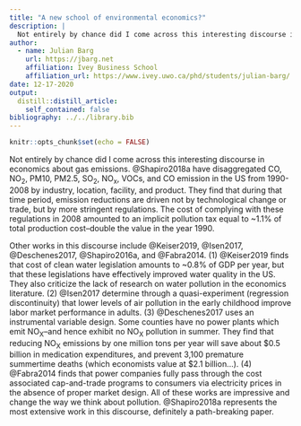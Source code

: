 ```yaml
---
title: "A new school of environmental economics?"
description: |
  Not entirely by chance did I come across this interesting discourse in economics about gas emissions. @Shapiro2018a have disaggregated CO, NO<sub>2</sub>, PM10, PM2.5, SO<sub>2</sub>, NO<sub>x</sub>, VOCs, and CO<sub2></sub> emission in the US from 1990-2008 by industry, location, facility, and product. They find that during that time period, emission reductions are driven not by technological change or trade, but by more stringent regulations. The cost of complying with these regulations in 2008 amounted to an implicit pollution tax equal to ~1.1% of total production cost--double the value in the year 1990. (cont.)
author:
  - name: Julian Barg 
    url: https://jbarg.net
    affiliation: Ivey Business School
    affiliation_url: https://www.ivey.uwo.ca/phd/students/julian-barg/
date: 12-17-2020
output:
  distill::distill_article:
    self_contained: false
bibliography: ../../library.bib
---
```



```r
knitr::opts_chunk$set(echo = FALSE)
```

Not entirely by chance did I come across this interesting discourse in economics about gas emissions. @Shapiro2018a have disaggregated CO, NO<sub>2</sub>, PM10, PM2.5, SO<sub>2</sub>, NO<sub>x</sub>, VOCs, and CO<sub2></sub> emission in the US from 1990-2008 by industry, location, facility, and product. They find that during that time period, emission reductions are driven not by technological change or trade, but by more stringent regulations. The cost of complying with these regulations in 2008 amounted to an implicit pollution tax equal to ~1.1% of total production cost--double the value in the year 1990.

Other works in this discourse include @Keiser2019, @Isen2017, @Deschenes2017, @Shapiro2016a, and @Fabra2014. (1) @Keiser2019 finds that cost of clean water legislation amounts to ~0.8% of GDP per year, but that these legislations have effectively improved water quality in the US. They also criticize the lack of research on water pollution in the economics literature. (2) @Isen2017 determine through a quasi-experiment (regression discontinuity) that lower levels of air pollution in the early childhood improve labor market performance in adults. (3) @Deschenes2017 uses an instrumental variable design. Some counties have no power plants which emit NO<sub>X</sub>--and hence exhibit no NO<sub>X</sub> pollution in summer. They find that reducing NO<sub>X</sub> emissions by one million tons per year will save about \$0.5 billion in medication expenditures, and prevent 3,100 premature summertime deaths (which economists value at $2.1 billion...). (4) @Fabra2014 finds that power companies fully pass through the cost associated cap-and-trade programs to consumers via electricity prices in the absence of proper market design. All of these works are impressive and change the way we think about pollution. @Shapiro2018a represents the most extensive work in this discourse, definitely a path-breaking paper.

